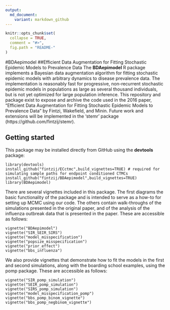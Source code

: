 ```yaml
---
output:
  md_document:
    variant: markdown_github
---
```


<!-- README.md is generated from README.Rmd. Please edit that file -->

```r
knitr::opts_chunk$set(
  collapse = TRUE,
  comment = "#>",
  fig.path = "README-"
)
```

#BDAepimodel
##Efficient Data Augmentation for Fitting Stochastic Epidemic Models to Prevalence Data
The __BDAepimodel__ R package implements a Bayesian data augmentation algorithm for fitting stochastic epidemic models with arbitrary dynamics to disease prevalence data. The implementation is reasonably fast for progressive, non-recurrent stochastic epidemic models in populations as large as several thousand individuals, but is not yet optimized for large population inference. This repository and package exist to expose and archive the code used in the 2016 paper, "Efficient Data Augmentation for Fitting Stochastic Epidemic Models to Prevalence Data" by Fintzi, Wakefield, and Minin. Future work and extensions will be implemented in the 'stemr' package (https://github.com/fintzij/stemr). 

## Getting started
This package may be installed directly from GitHub using the __devtools__ package:

```
library(devtools)
install_github("fintzij/ECctmc",build_vignettes=TRUE) # required for simulating sample paths for endpoint conditioned CTMCs
install_github("fintzij/BDAepimodel",build_vignettes=TRUE) 
library(BDAepimodel)
```

There are several vignettes included in this package. The first diagrams the basic functionality of the package and is intended to serve as a how-to for setting up MCMC using our code. The others contain walk-throughs of the simulations presented in the original paper, and of the analysis of the influenza outbreak data that is presented in the paper. These are accessible as follows:
```
vignette("BDAepimodel") 
vignette("SIR_SEIR_SIRS")
vignette("model_misspecification")
vignette("popsize_misspecification")
vignette("prior_effect")
vignette("bbs_influenza")
```

We also provide vignettes that demonstrate how to fit the models in the first and second simulations, along with the boarding school examples, using the pomp package. These are accessible as follows:

```
vignette("SIR_pomp_simulation")
vignette("SEIR_pomp_simulation")
vignette("SIRS_pomp_simulation")
vignette("model_misspecification_pomp")
vignette("bbs_pomp_binom_vignette")
vignette("bbs_pomp_negbinom_vignette")
```